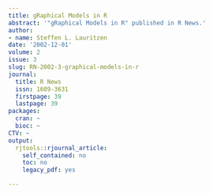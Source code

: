```yaml
---
title: gRaphical Models in R
abstract: '"gRaphical Models in R" published in R News.'
author: 
- name: Steffen L. Lauritzen
date: '2002-12-01'
volume: 2
issue: 3
slug: RN-2002-3-graphical-models-in-r
journal:
  title: R News
  issn: 1609-3631
  firstpage: 39
  lastpage: 39
packages:
  cran: ~
  bioc: ~
CTV: ~
output:
  rjtools::rjournal_article:
    self_contained: no
    toc: no
    legacy_pdf: yes

---
```


